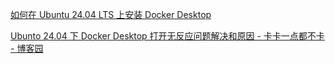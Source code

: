 [如何在 Ubuntu 24.04 LTS 上安装 Docker Desktop](https://linuxiac.com/how-to-install-docker-desktop-on-ubuntu-24-04-lts/)

[Ubunto 24.04 下 Docker Desktop 打开无反应问题解决和原因 - 卡卡一点都不卡 - 博客园](https://www.cnblogs.com/gonzo/p/18360498)